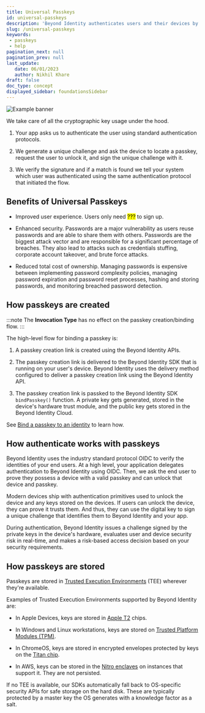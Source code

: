 ```yaml
---
title: Universal Passkeys
id: universal-passkeys
description: 'Beyond Identity authenticates users and their devices by cryptographically binding users to devices, providing complete control over who and what devices can access your SaaS apps and cloud infrastructure.'
slug: /universal-passkeys
keywords: 
 - passkeys
 - help
pagination_next: null
pagination_prev: null
last_update: 
   date: 06/01/2023
   author: Nikhil Khare
draft: false
doc_type: concept
displayed_sidebar: foundationsSidebar
---
```





<PasskeyAndDevicesOverview />



<img src={AuthenticationRequestDiagram} id="diagrams" alt="Example banner" />


We take care of all the cryptographic key usage under the hood.

1. Your app asks us to authenticate the user using standard authentication protocols.

2. We generate a unique challenge and ask the device to locate a passkey, request the user to unlock it, and sign the unique challenge with it.

3. We verify the signature and if a match is found we tell your system which user was authenticated using the same authentication protocol that initiated the flow.

## Benefits of Universal Passkeys


- Improved user experience. Users only need <mark>???</mark> to sign up.

- Enhanced security. Passwords are a major vulnerability as users reuse passwords and are able to share them with others. Passwords are the biggest attack vector and are responsible for a significant percentage of breaches. They also lead to attacks such as credentials stuffing, corporate account takeover, and brute force attacks. 

- Reduced total cost of ownership.  Managing passwords is expensive between implementing password complexity policies, managing password expiration and password reset processes, hashing and storing passwords, and monitoring breached password detection. 

## How passkeys are created


<PasskeyBindingMethods />

:::note 
The **Invocation Type** has no effect on the passkey creation/binding flow.
:::



The high-level flow for binding a passkey is:

1. A passkey creation link is created using the Beyond Identity APIs.

2. The passkey creation link is delivered to the Beyond Identity SDK that is running on your user's device. Beyond Identity uses the delivery method configured to deliver a passkey creation link using the Beyond Identity API.

3. The passkey creation link is passked to the Beyond Identity SDK `bindPasskey()` function. A private key gets generated, stored in the device's hardware trust module, and the public key gets stored in the Beyond Identity Cloud. 

See [Bind a passkey to an identity](/docs/next/add-passkey) to learn how.

<Tabs groupId="bind-delivery-method" queryString>

<TabItem value="return" label="RETURN">

   <BindReturnDiagram/>

</TabItem>

<TabItem value="email" label="EMAIL">



   <BindEmailDiagram/>



</TabItem>

</Tabs>


## How authenticate works with passkeys

Beyond Identity uses the industry standard protocol OIDC to verify the identities of your end users. At a high level, your application delegates authentication to Beyond Identity using OIDC. Then, we ask the end user to prove they possess a device with a valid passkey and can unlock that device and passkey.

Modern devices ship with authentication primitives used to unlock the device and any keys stored on the devices. If users can unlock the device, they can prove it trusts them. And thus, they can use the digital key to sign a unique challenge that identifies them to Beyond Identity and your app.

During authentication, Beyond Identity issues a challenge signed by the private keys in the device's hardware, evaluates user and device security risk in real-time, and makes a risk-based access decision based on your security requirements.

## How passkeys are stored

Passkeys are stored in [Trusted Execution Environments](https://en.wikipedia.org/wiki/Trusted_execution_environment) (TEE) wherever they're available. 

Examples of Trusted Execution Environments supported by Beyond Identity are: 

- In Apple Devices, keys are stored in [Apple T2](https://en.wikipedia.org/wiki/Apple_T2) chips.

- In Windows and Linux workstations, keys are stored on [Trusted Platform Modules (TPM)](https://en.wikipedia.org/wiki/TPM2).

- In ChromeOS, keys are stored in encrypted envelopes protected by keys on the [Titan chip](https://cloud.google.com/blog/products/identity-security/titan-in-depth-security-in-plaintext). 

- In AWS, keys can be stored in the [Nitro enclaves](https://aws.amazon.com/ec2/nitro/) on instances that support it. They are not persisted. 

If no TEE is available, our SDKs automatically fall back to OS-specific security APIs for safe storage on the hard disk. These are typically protected by a master key the OS generates with a knowledge factor as a salt. 



